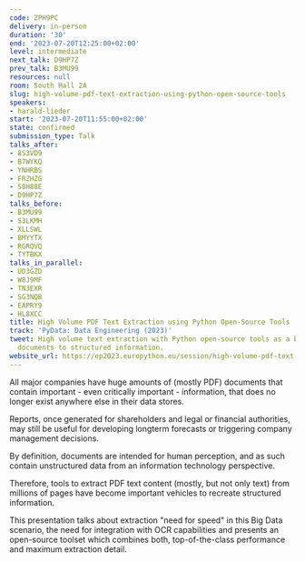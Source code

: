 ```yaml
---
code: ZPH9PC
delivery: in-person
duration: '30'
end: '2023-07-20T12:25:00+02:00'
level: intermediate
next_talk: D9HP7Z
prev_talk: B3MU99
resources: null
room: South Hall 2A
slug: high-volume-pdf-text-extraction-using-python-open-source-tools
speakers:
- harald-lieder
start: '2023-07-20T11:55:00+02:00'
state: confirmed
submission_type: Talk
talks_after:
- 8S3VD9
- B7WYKQ
- YNHRBS
- FRZHZG
- S8H88E
- D9HP7Z
talks_before:
- B3MU99
- S3LKMH
- XLLSWL
- BMYYTX
- RGRQVQ
- TYTBKX
talks_in_parallel:
- UD3GZD
- W8J9MF
- TN3EXR
- SG3NQB
- EAPRY9
- HL8XCC
title: High Volume PDF Text Extraction using Python Open-Source Tools
track: 'PyData: Data Engineering (2023)'
tweet: High volume text extraction with Python open-source tools as a basis for converting
  documents to structured information.
website_url: https://ep2023.europython.eu/session/high-volume-pdf-text-extraction-using-python-open-source-tools
---
```


All major companies have huge amounts of (mostly PDF) documents that contain important - even critically important - information, that does no longer exist anywhere else in their data stores.

Reports, once generated for shareholders and legal or financial authorities, may still be useful for developing longterm forecasts or triggering company management decisions.

By definition, documents are intended for human perception, and as such contain unstructured data from an information technology perspective.

Therefore, tools to extract PDF text content (mostly, but not only text) from millions of pages have become important vehicles to recreate structured information.

This presentation talks about extraction "need for speed" in this Big Data scenario, the need for integration with OCR capabilities and presents an open-source toolset which combines both, top-of-the-class performance and maximum extraction detail.
